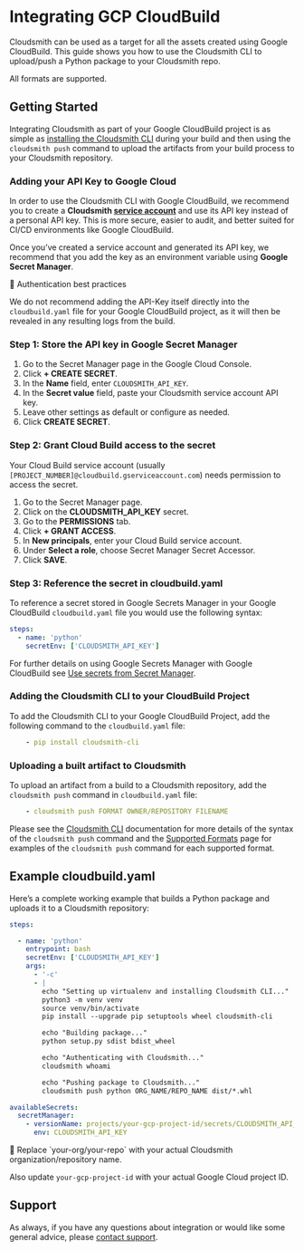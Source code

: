 
# Integrating GCP CloudBuild

Cloudsmith can be used as a target for all the assets created using Google CloudBuild. This guide shows you how to use the Cloudsmith CLI to upload/push a Python package to your Cloudsmith repo.

All formats are supported.

## Getting Started

Integrating Cloudsmith as part of your Google CloudBuild project is as simple as [installing the Cloudsmith CLI](/developer-tools/cli) during your build and then using the `cloudsmith push` command to upload the artifacts from your build process to your Cloudsmith repository.

### Adding your API Key to Google Cloud

In order to use the Cloudsmith CLI with Google CloudBuild, we recommend you to create a **Cloudsmith [service account](/accounts-and-teams/service-account)** and use its API key instead of a personal API key. This is more secure, easier to audit, and better suited for CI/CD environments like Google CloudBuild.

Once you’ve created a service account and generated its API key, we recommend that you add the key as an environment variable using **Google Secret Manager**. 

<Note>
📘 Authentication best practices

We do not recommend adding the API-Key itself directly into the `cloudbuild.yaml` file for your Google CloudBuild project, as it will then be revealed in any resulting logs from the build.
</Note>

### Step 1: Store the API key in Google Secret Manager

1. Go to the Secret Manager page in the Google Cloud Console.
2. Click **+ CREATE SECRET**.
3. In the **Name** field, enter `CLOUDSMITH_API_KEY`.
4. In the **Secret value** field, paste your Cloudsmith service account API key.
5. Leave other settings as default or configure as needed.
6. Click **CREATE SECRET**.

### Step 2: Grant Cloud Build access to the secret

Your Cloud Build service account (usually `[PROJECT_NUMBER]@cloudbuild.gserviceaccount.com`) needs permission to access the secret.

1. Go to the Secret Manager page.
2. Click on the **CLOUDSMITH_API_KEY** secret.
3. Go to the **PERMISSIONS** tab.
4. Click **+ GRANT ACCESS**.
5. In **New principals**, enter your Cloud Build service account.
6. Under **Select a role**, choose Secret Manager Secret Accessor.
7. Click **SAVE**.

### Step 3: Reference the secret in cloudbuild.yaml

To reference a secret stored in Google Secrets Manager in your Google CloudBuild `cloudbuild.yaml` file you would use the following syntax: 

```yaml
steps:
  - name: 'python'
    secretEnv: ['CLOUDSMITH_API_KEY']
```

For further details on using Google Secrets Manager with Google CloudBuild see [Use secrets from Secret Manager](https://cloud.google.com/build/docs/securing-builds/use-secrets).

### Adding the Cloudsmith CLI to your CloudBuild Project

To add the Cloudsmith CLI to your Google CloudBuild Project, add the following command to the `cloudbuild.yaml` file: 

```yaml
    - pip install cloudsmith-cli
```

### Uploading a built artifact to Cloudsmith

To upload an artifact from a build to a Cloudsmith repository, add the `cloudsmith push` command in `cloudbuild.yaml` file: 

```yaml
    - cloudsmith push FORMAT OWNER/REPOSITORY FILENAME
```

Please see the [Cloudsmith CLI](/developer-tools/cli) documentation for more details of the syntax of the `cloudsmith push` command and the [Supported Formats](/formats) page for examples of the `cloudsmith push` command for each supported format.

## Example cloudbuild.yaml

Here’s a complete working example that builds a Python package and uploads it to a Cloudsmith repository:

```yaml
steps:

  - name: 'python'
    entrypoint: bash
    secretEnv: ['CLOUDSMITH_API_KEY']
    args:
      - '-c'
      - |
        echo "Setting up virtualenv and installing Cloudsmith CLI..."
        python3 -m venv venv
        source venv/bin/activate
        pip install --upgrade pip setuptools wheel cloudsmith-cli

        echo "Building package..."
        python setup.py sdist bdist_wheel

        echo "Authenticating with Cloudsmith..."
        cloudsmith whoami 

        echo "Pushing package to Cloudsmith..."
        cloudsmith push python ORG_NAME/REPO_NAME dist/*.whl

availableSecrets:
  secretManager:
    - versionName: projects/your-gcp-project-id/secrets/CLOUDSMITH_API_KEY/versions/latest
      env: CLOUDSMITH_API_KEY
```

<Note>
📘 Replace `your-org/your-repo` with your actual Cloudsmith organization/repository name.

Also update `your-gcp-project-id` with your actual Google Cloud project ID.
</Note>

## Support

As always, if you have any questions about integration or would like some general advice, please [contact support](https://cloudsmith.com/company/contact-us).
